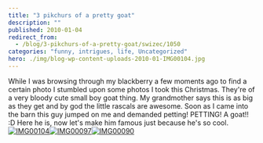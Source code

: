 ```yaml
---
title: "3 pikchurs of a pretty goat"
description: ""
published: 2010-01-04
redirect_from:
  - /blog/3-pikchurs-of-a-pretty-goat/swizec/1050
categories: "funny, intrigues, life, Uncategorized"
hero: ./img/blog-wp-content-uploads-2010-01-IMG00104.jpg
---
```


While I was browsing through my blackberry a few moments ago to find a certain photo I stumbled upon some photos I took this Christmas. They're of a very bloody cute small boy goat thing. My grandmother says this is as big as they get and by god the little rascals are awesome. Soon as I came into the barn this guy jumped on me and demanded petting! PETTING! A goat!! :D Here he is, now let's make him famous just because he's so cool. [![IMG00104](http://swizec.com/blog/wp-content/uploads/2010/01/IMG00104.jpg "IMG00104")](./img/blog-wp-content-uploads-2010-01-IMG00104.jpg)[![IMG00097](http://swizec.com/blog/wp-content/uploads/2010/01/IMG00097.jpg "IMG00097")](./img/blog-wp-content-uploads-2010-01-IMG00097.jpg)[![IMG00090](http://swizec.com/blog/wp-content/uploads/2010/01/IMG00090.jpg "IMG00090")](./img/blog-wp-content-uploads-2010-01-IMG00090.jpg)
